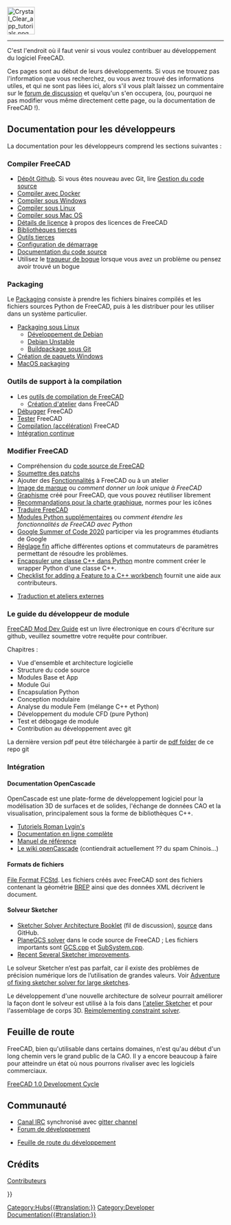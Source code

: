 <languages/>
{{TOCright}}
[[Image:Crystal_Clear_app_tutorials.png|64px]]
----

C'est l'endroit où il faut venir si vous voulez contribuer au développement du logiciel FreeCAD. 

Ces pages sont au début de leurs développements. Si vous ne trouvez pas l'information que vous recherchez, ou vous avez trouvé des informations utiles, et qui ne sont pas liées ici, alors s'il vous plaît laissez un commentaire sur le [http://forum.freecadweb.org/index.php?sid=5f84150e79db8842e277b042077097ff forum de discussion] et quelqu'un s'en occupera, (ou,  pourquoi ne pas modifier vous même directement cette page, ou la documentation de FreeCAD !).

<span id="Developer_Documentation"></span>
== Documentation pour les développeurs ==

La documentation pour les développeurs comprend les sections suivantes :

<span id="Compiling_FreeCAD"></span>
=== Compiler FreeCAD ===

* [https://github.com/FreeCAD/FreeCAD Dépôt Github]. Si vous êtes nouveau avec Git, lire [[Source_code_management/fr|Gestion du code source]]
* [[Compile_on_Docker/fr|Compiler avec Docker]]
* [[Compile_on_Windows/fr|Compiler sous Windows]]
* [[Compile_on_Linux/fr|Compiler sous Linux]]
* [[Compile_on_MacOS/fr|Compiler sous Mac OS]]
* [[License/fr|Détails de licence]] à propos des licences de FreeCAD
* [[Third_Party_Libraries/fr|Bibliothèques tierces]]
* [[Third_Party_Tools/fr|Outils tierces]]
* [[Start_up_and_Configuration/fr|Configuration de démarrage]]
* [[Source_documentation/fr|Documentation du code source]]
* Utilisez le [[Tracker/fr|traqueur de bogue]] lorsque vous avez un problème ou pensez avoir trouvé un bogue

=== Packaging ===

Le [[Packaging/fr|Packaging]] consiste à prendre les fichiers binaires compilés et les fichiers sources Python de FreeCAD, puis à les distribuer pour les utiliser dans un système particulier.

* [[Linux_packaging/fr|Packaging sous Linux]]
** [[Debian_development/fr|Développement de Debian]]
** [[Debian_Unstable/fr|Debian Unstable]]
** [[Git_buildpackage/fr|Buildpackage sous Git]]
* [[Windows_packaging/fr|Création de paquets Windows]]
* [[MacOS_packaging|MacOS packaging]]

<span id="Build_Support_Tools"></span>
=== Outils de support à la compilation ===

* Les [[FreeCAD_Build_Tool/fr|outils de compilation de FreeCAD]]
** [[Workbench_creation/fr|Création d'atelier]] dans FreeCAD
* [[Debugging/fr|Débugger]] FreeCAD
* [[Testing/fr|Tester]] FreeCAD
* [[Compiling_(Speeding_up)/fr|Compilation (accélération)]] FreeCAD
* [[Continuous_Integration/fr|Intégration continue]]

<span id="Modifying_FreeCAD"></span>
=== Modifier FreeCAD ===

* Compréhension du [[The FreeCAD source code/fr|code source de FreeCAD]]
* [[Tracker#Submitting_patches|Soumettre des patchs]]
* Ajouter des [[Gui Command/fr|Fonctionnalités]] à FreeCAD ou à un atelier
* [[Branding/fr|Image de marque]] ou ''comment donner un look unique à FreeCAD''
* [[Artwork/fr|Graphisme]] créé pour FreeCAD, que vous pouvez réutiliser librement
* [[Artwork_Guidelines/fr|Recommandations pour la charte graphique]], normes pour les icônes
* [[Localisation/fr|Traduire FreeCAD]]
* [[Extra_python_modules/fr|Modules Python supplémentaires]] ou ''comment étendre les fonctionnalités de FreeCAD avec Python''
* [[Google_Summer_of_Code_2020|Google Summer of Code 2020]] participer via les programmes étudiants de Google
* [[Fine-tuning/fr|Réglage fin]] affiche différentes options et commutateurs de paramètres permettant de résoudre les problèmes.
* [[Wrapping_a_Cplusplus_class_in_Python/fr|Encapsuler une classe C++ dans Python]] montre comment créer le wrapper Python d'une classe C++.
* [[NewFeatureCheckList_C++|Checklist for adding a Feature to a C++ workbench]] fournit une aide aux contributeurs.

* [[Translating an external workbench/fr|Traduction et ateliers externes]]

<span id="Module_developer&#039;s_guide"></span>
=== Le guide du développeur de module ===

[https://github.com/qingfengxia/FreeCAD_Mod_Dev_Guide FreeCAD Mod Dev Guide] est un livre électronique en cours d'écriture sur github, veuillez soumettre votre requête pour contribuer.

Chapitres :
* Vue d'ensemble et architecture logicielle
* Structure du code source
* Modules Base et App
* Module Gui
* Encapsulation Python
* Conception modulaire
* Analyse du module Fem (mélange C++ et Python)
* Développement du module CFD (pure Python)
* Test et débogage de module
* Contribution au développement avec git

La dernière version pdf peut être téléchargée à partir de [https://github.com/qingfengxia/FreeCAD_Mod_Dev_Guide/tree/master/pdf pdf folder] de ce repo git

<span id="Internals"></span>
=== Intégration ===

<span id="OpenCascade_Documentation"></span>
==== Documentation OpenCascade ====

OpenCascade est une plate-forme de développement logiciel pour la modélisation 3D de surfaces et de solides, l'échange de données CAO et la visualisation, principalement sous la forme de bibliothèques C++.

* [http://opencascade.wikidot.com/romansarticles Tutoriels Roman Lygin's]
* [https://dev.opencascade.org/doc/overview/html/index.html Documentation en ligne complète]
* [https://dev.opencascade.org/doc/refman/html/index.html Manuel de référence]
* [http://opencascade.wikidot.com Le wiki openCascade] (contiendrait actuellement ?? du spam Chinois...)

<span id="File_format"></span>
====Formats de fichiers====

[[File_Format_FCStd|File Format FCStd]]. Les fichiers créés avec FreeCAD sont des fichiers {{incode|.zip}} contenant la géométrie [https://fr.wikipedia.org/wiki/B-Rep BREP] ainsi que des données XML décrivent le document.

<span id="Sketcher_solver"></span>
==== Solveur Sketcher ====

* [https://forum.freecadweb.org/viewtopic.php?f=10&t=36355 Sketcher Solver Architecture Booklet] (fil de discussion), [https://github.com/abdullahtahiriyo/FreeCADBooks/tree/master/FreeCAD_Solver_Architecture source] dans GitHub.
* [https://github.com/FreeCAD/FreeCAD/blob/master/src/Mod/Sketcher/App/planegcs/ PlaneGCS solver] dans le code source de FreeCAD ; Les fichiers importants sont [https://github.com/FreeCAD/FreeCAD/blob/master/src/Mod/Sketcher/App/planegcs/GCS.cpp GCS.cpp] et [https://github.com/FreeCAD/FreeCAD/blob/master/src/Mod/Sketcher/App/planegcs/SubSystem.cpp SubSystem.cpp].
* [https://forum.freecadweb.org/viewtopic.php?f=9&t=29192 Recent Several Sketcher improvements].

Le solveur Sketcher n’est pas parfait, car il existe des problèmes de précision numérique lors de l’utilisation de grandes valeurs. Voir [https://forum.freecadweb.org/viewtopic.php?f=10&t=40502 Adventure of fixing sketcher solver for large sketches].

Le développement d'une nouvelle architecture de solveur pourrait améliorer la façon dont le solveur est utilisé à la fois dans [[Sketcher Workbench/fr|l'atelier Sketcher]] et pour l'assemblage de corps 3D. [https://forum.freecadweb.org/viewtopic.php?f=20&t=40525 Reimplementing constraint solver].

<span id="Roadmap"></span>
== Feuille de route ==

FreeCAD, bien qu'utilisable dans certains domaines, n'est qu'au début d'un long chemin vers le grand public de la CAO. Il y a encore beaucoup à faire pour atteindre un état où nous pourrons rivaliser avec les logiciels commerciaux.

[[FreeCAD_1.0_Development_Cycle|FreeCAD 1.0 Development Cycle]]

<span id="Community"></span>
== Communauté ==

* [ircs://irc.libera.chat:6697/freecad Canal IRC] synchronisé avec [https://gitter.im/FreeCAD/FreeCAD gitter channel]
* [https://forum.freecad.org/viewforum.php?f=6 Forum de développement]

* [[Development roadmap/fr|Feuille de route du développement]]

== Crédits ==
[[Contributors/fr|Contributeurs]]

{{Userdocnavi{{#translation:}}}}
[[Category:Hubs{{#translation:}}]]
[[Category:Developer Documentation{{#translation:}}]]